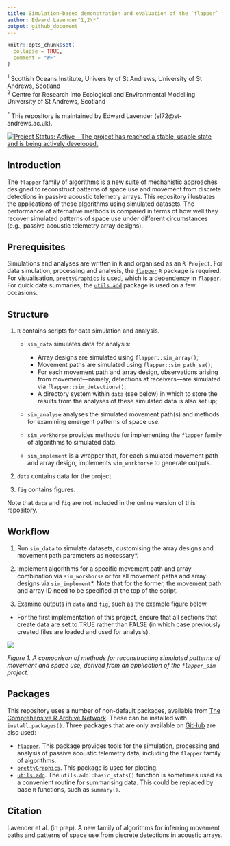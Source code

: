 ```yaml
---
title: Simulation-based demonstration and evaluation of the `flapper` family of algorithms
author: Edward Lavender^1,2\*^
output: github_document
---
```

<!-- README.md is generated from README.Rmd. Please edit that file -->

```r
knitr::opts_chunk$set(
  collapse = TRUE,
  comment = "#>"
)
```

^1^ Scottish Oceans Institute, University of St Andrews, University of St Andrews, Scotland  
^2^ Centre for Research into Ecological and Environmental Modelling University of St Andrews, Scotland

^\*^ This repository is maintained by Edward Lavender (el72@st-andrews.ac.uk).

[![Project Status: Active – The project has reached a stable, usable
state and is being actively
developed.](https://www.repostatus.org/badges/latest/active.svg)](https://www.repostatus.org/#active)

## Introduction

The `flapper` family of algorithms is a new suite of mechanistic approaches designed to reconstruct patterns of space use and movement from discrete detections in passive acoustic telemetry arrays. This repository illustrates the applications of these algorithms using simulated datasets. The performance of alternative methods is compared in terms of how well they recover simulated patterns of space use under different circumstances (e.g., passive acoustic telemetry array designs). 

## Prerequisites

Simulations and analyses are written in `R` and organised as an `R Project`. For data simulation, processing and analysis, the [`flapper`](https://github.com/edwardlavender/flapper) `R` package is required. For visualisation, [`prettyGraphics`](https://github.com/edwardlavender/prettyGraphics) is used, which is a dependency in [`flapper`](https://github.com/edwardlavender/flapper). For quick data summaries, the [`utils.add`](https://github.com/edwardlavender/utils.add) package is used on a few occasions.

## Structure

1. `R` contains scripts for data simulation and analysis. 
    
    * `sim_data` simulates data for analysis:
        * Array designs are simulated using `flapper::sim_array()`;
        * Movement paths are simulated using `flapper::sim_path_sa()`;
        * For each movement path and array design, observations arising from movement---namely, detections at receivers---are simulated via `flapper::sim_detections()`;
        * A directory system within `data` (see below) in which to store the results from the analyses of these simulated data is also set up;
        
    * `sim_analyse` analyses the simulated movement path(s) and methods for examining emergent patterns of space use. 
        
    * `sim_workhorse` provides methods for implementing the `flapper` family of algorithms to simulated data.
    
    * `sim_implement` is a wrapper that, for each simulated movement path and array design, implements `sim_workhorse` to generate outputs. 
    


2. `data` contains data for the project. 

3. `fig` contains figures. 

Note that `data` and `fig` are not included in the online version of this repository. 

## Workflow 

1. Run `sim_data` to simulate datasets, customising the array designs and movement path parameters as necessary*. 

2. Implement algorithms for a specific movement path and array combination via `sim_workhorse` or for all movement paths and array designs via `sim_implement`*. Note that for the former, the movement path and array ID need to be specified at the top of the script.

3. Examine outputs in `data` and `fig`, such as the example figure below. 

*  For the first implementation of this project, ensure that all sections that create data are set to TRUE rather than FALSE (in which case previously created files are loaded and used for analysis). 

<img src="README_img.png"/>

_Figure 1. A comparison of methods for reconstructing simulated patterns of movement and space use, derived from an application of the `flapper_sim` project._

## Packages

This repository uses a number of non-default packages, available from [The Comprehensive R Archive Network](https://cran.r-project.org). These can be installed with `install.packages()`. Three packages that are only available on [GitHub](https://github.com/) are also used:

* [`flapper`](https://github.com/edwardlavender/flapper). This package provides tools for the simulation, processing and analysis of passive acoustic telemetry data, including the `flapper` family of algorithms. 
* [`prettyGraphics`](https://github.com/edwardlavender/prettyGraphics). This package is used for plotting. 
* [`utils.add`](https://github.com/edwardlavender/utils.add). The `utils.add::basic_stats()` function is sometimes used as a convenient routine for summarising data. This could be replaced by base `R` functions, such as `summary()`. 

## Citation

Lavender et al. (in prep). A new family of algorithms for inferring movement paths and patterns of space use from discrete detections in acoustic arrays. 

